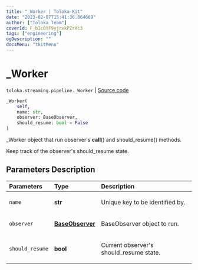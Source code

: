 ```yaml
---
title: "_Worker | Toloka-Kit"
date: "2023-02-07T15:41:36.864669"
author: ["Toloka Team"]
coverId: F_bIcOYF9yjrxkPZrXc3
tags: ["engineering"]
ogDescription: ""
docsMenu: "tkitMenu"
---
```


# _Worker
`toloka.streaming.pipeline._Worker` | [Source code](https://github.com/Toloka/toloka-kit/blob/v1.1.3/src/streaming/pipeline.py#L28)

```python
_Worker(
    self,
    name: str,
    observer: BaseObserver,
    should_resume: bool = False
)
```

_Worker object that run observer's __call__() and should_resume() methods.

Keep track of the observer's should_resume state.

## Parameters Description

| Parameters | Type | Description |
| :----------| :----| :-----------|
`name`|**str**|<p>Unique key to be identified by.</p>
`observer`|**[BaseObserver](/docs-new/toloka-kit/reference/toloka.streaming.observer.BaseObserver)**|<p>BaseObserver object to run.</p>
`should_resume`|**bool**|<p>Current observer&#x27;s should_resume state.</p>
